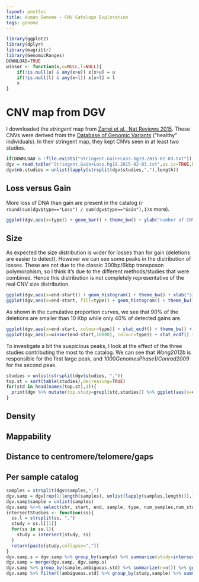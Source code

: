 ```yaml
---
layout: posttoc
title: Human Genome - CNV Catalogs Exploration
tags: genome
---
```



```r
library(ggplot2)
library(dplyr)
library(magrittr)
library(GenomicRanges)
DOWNLOAD=TRUE
winsor <- function(x,u=NULL,l=NULL){
    if(!is.null(u) & any(x>u)) x[x>u] = u
    if(!is.null(l) & any(x<l)) x[x<l] = l
    x
}
```

# CNV map from DGV

I downloaded the *stringent* map from [Zarrei et al., Nat Reviews 2015](http://www.nature.com/nrg/journal/v16/n3/full/nrg3871.html). These CNVs were derived from the [Database of Genomic Variants](http://dgvbeta.tcag.ca/dgv/app/home) ("healthy" individuals). In their stringent map, they kept CNVs seen in at least two studies.

```r
if(DOWNLOAD & !file.exists("Stringent.Gain+Loss.hg19.2015-02-03.txt")) download.file("http://dgvbeta.tcag.ca/dgv/docs/Stringent.Gain+Loss.hg19.2015-02-03.txt", "Stringent.Gain+Loss.hg19.2015-02-03.txt")
dgv = read.table("Stringent.Gain+Loss.hg19.2015-02-03.txt",as.is=TRUE,header=TRUE,sep="\t",quote="")
dgv$nb.studies = unlist(lapply(strsplit(dgv$studies,","),length))
```

## Loss versus Gain

More loss of DNA than gain are present in the catalog (`r round(sum(dgv$type=="Loss") / sum(dgv$type=="Gain"),1)`x more).

```r
ggplot(dgv,aes(x=type)) + geom_bar() + theme_bw() + ylab("number of CNVs") + coord_flip()
```

## Size

As expected the size distribution is wider for losses than for gain (deletions are easier to detect). However we can see some peaks in the distribution of losses. These are not due to the classic 300bp/6kbp transposon polymorphism, so I think it's due to the different methods/studies that were combined. Hence this distribution is not completely representative of the real CNV size distribution.

```r
ggplot(dgv,aes(x=end-start)) + geom_histogram() + theme_bw() + xlab("size (bp)") + scale_x_log10() + scale_fill_brewer(palette="Set1") + ylab("number of CNVs") + facet_grid(type~., scales="free")
ggplot(dgv,aes(x=end-start, fill=type)) + geom_histogram() + theme_bw() + xlab("size (bp)") + scale_fill_brewer(palette="Set1") + xlim(0,3000)  + ylab("number of CNVs") + facet_grid(type~., scales="free")
```

 As shown in the cumulative proportion curves, we see that 90% of the deletions are smaller than 10 Kbp while only 40% of detected gains are.

```r
ggplot(dgv,aes(x=end-start, colour=type)) + stat_ecdf() + theme_bw() + xlab("size (bp)") + scale_x_log10() + scale_colour_brewer(palette="Set1") + ylab("cumulative proportion") + scale_y_continuous(breaks=seq(0,1,.1))
ggplot(dgv,aes(x=winsor(end-start,10000), colour=type)) + stat_ecdf() + theme_bw() + xlab("size (bp)") + scale_colour_brewer(palette="Set1") + scale_x_continuous(breaks=seq(0,1e4,1e3), labels=c(seq(0,9000,1e3),">10000")) + ylab("cumulative proportion") + scale_y_continuous(breaks=seq(0,1,.1))
```

To investigate a bit the suspicious peaks, I look at the effect of the three studies contributing the most to the catalog. We can see that *Wong2012b* is responsible for the first large peak, and *1000GenomesPhase1*/*Conrad2009* for the second peak.

```r
studies = unlist(strsplit(dgv$studies, ","))
top.st = sort(table(studies),decreasing=TRUE)
for(std in head(names(top.st),3)){
  print(dgv %>% mutate(top.study=grepl(std,studies)) %>% ggplot(aes(x=end-start, fill=top.study)) + geom_histogram() + theme_bw() + xlab("size (bp)") + scale_x_log10() + scale_fill_brewer(palette="Set1", name=std) + ylab("number of CNVs") + theme(legend.position=c(1,1), legend.justification=c(1,1)))
}
```

## Density

## Mappability

## Distance to centromere/telomere/gaps

## Per sample catalog

```r
samples = strsplit(dgv$samples,",")
dgv.samp = dgv[rep(1:length(samples), unlist(lapply(samples,length))),]
dgv.samp$sample = unlist(samples)
dgv.samp %<>% select(chr, start, end, sample, type, num_samples,num_studies,studies, nb.studies)
intersectStudies <- function(ss){
  ss.l = strsplit(ss, ",")
  study = ss.l[[1]]
  for(ss in ss.l){
    study = intersect(study, ss)
  }
  return(paste(study,collapse=","))
}
dgv.samp.s = dgv.samp %>% group_by(sample) %>% summarize(study=intersectStudies(studies)) %>% mutate(ambiguous.std=grepl(",",study))
dgv.samp = merge(dgv.samp, dgv.samp.s)
dgv.samp %>% group_by(sample,ambiguous.std) %>% summarize(n=n()) %>% ggplot(aes(x=winsor(n, 2000), fill=ambiguous.std)) + geom_histogram() + theme_bw() + xlab("number of CNVs") + ylab("number of samples") + theme(legend.position=c(1,1), legend.justification=c(1,1)) + scale_fill_brewer(palette="Set1", name="ambiguous\nstudy") + scale_x_continuous(breaks=seq(0,2000,500),labels=c(seq(0,1500,500),">2000")) + geom_vline(xintercept=500, linetype=2)
dgv.samp %>% filter(!ambiguous.std) %>% group_by(study,sample) %>% summarize(n=n()) %>% ggplot(aes(x=winsor(n, 2000), fill=study)) + geom_histogram() + theme_bw() + xlab("number of CNVs") + ylab("number of samples") + theme(legend.position=c(1,1), legend.justification=c(1,1)) + scale_x_continuous(breaks=seq(0,2000,500),labels=c(seq(0,1500,500),">2000")) + geom_vline(xintercept=500, linetype=2)
```
